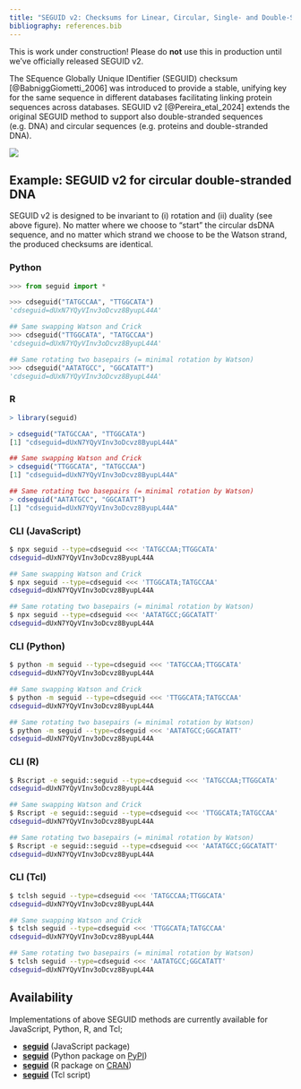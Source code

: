 ```yaml
---
title: "SEGUID v2: Checksums for Linear, Circular, Single- and Double-Stranded Biological Sequences"
bibliography: references.bib
---
```


::: {.callout-warning}
This is work under construction! Please do **not** use this in
production until we've officially released SEGUID v2.
:::

The SEquence Globally Unique IDentifier (SEGUID) checksum
[@BabniggGiometti_2006] was introduced to provide a stable, unifying
key for the same sequence in different databases facilitating linking
protein sequences across databases.  SEGUID v2 [@Pereira_etal_2024]
extends the original SEGUID method to support also double-stranded
sequences (e.g. DNA) and circular sequences (e.g. proteins and
double-stranded DNA).

![](figures/cdseguid.png)


## Example: SEGUID v2 for circular double-stranded DNA

SEGUID v2 is designed to be invariant to (i) rotation and (ii) duality
(see above figure). No matter where we choose to "start" the circular
dsDNA sequence, and no matter which strand we choose to be the Watson
strand, the produced checksums are identical.

::: {.panel-tabset}

### Python

```python
>>> from seguid import *

>>> cdseguid("TATGCCAA", "TTGGCATA")
'cdseguid=dUxN7YQyVInv3oDcvz8ByupL44A'

## Same swapping Watson and Crick 
>>> cdseguid("TTGGCATA", "TATGCCAA")
'cdseguid=dUxN7YQyVInv3oDcvz8ByupL44A'

## Same rotating two basepairs (= minimal rotation by Watson)
>>> cdseguid("AATATGCC", "GGCATATT")
'cdseguid=dUxN7YQyVInv3oDcvz8ByupL44A'
```

### R

```r
> library(seguid)

> cdseguid("TATGCCAA", "TTGGCATA")
[1] "cdseguid=dUxN7YQyVInv3oDcvz8ByupL44A"

## Same swapping Watson and Crick 
> cdseguid("TTGGCATA", "TATGCCAA")
[1] "cdseguid=dUxN7YQyVInv3oDcvz8ByupL44A"

## Same rotating two basepairs (= minimal rotation by Watson)
> cdseguid("AATATGCC", "GGCATATT")
[1] "cdseguid=dUxN7YQyVInv3oDcvz8ByupL44A"
```


### CLI (JavaScript)

```sh
$ npx seguid --type=cdseguid <<< 'TATGCCAA;TTGGCATA'
cdseguid=dUxN7YQyVInv3oDcvz8ByupL44A

## Same swapping Watson and Crick
$ npx seguid --type=cdseguid <<< 'TTGGCATA;TATGCCAA'
cdseguid=dUxN7YQyVInv3oDcvz8ByupL44A

## Same rotating two basepairs (= minimal rotation by Watson)
$ npx seguid --type=cdseguid <<< 'AATATGCC;GGCATATT'
cdseguid=dUxN7YQyVInv3oDcvz8ByupL44A
```


### CLI (Python)


```sh
$ python -m seguid --type=cdseguid <<< 'TATGCCAA;TTGGCATA'
cdseguid=dUxN7YQyVInv3oDcvz8ByupL44A

## Same swapping Watson and Crick
$ python -m seguid --type=cdseguid <<< 'TTGGCATA;TATGCCAA'
cdseguid=dUxN7YQyVInv3oDcvz8ByupL44A

## Same rotating two basepairs (= minimal rotation by Watson)
$ python -m seguid --type=cdseguid <<< 'AATATGCC;GGCATATT'
cdseguid=dUxN7YQyVInv3oDcvz8ByupL44A
```


### CLI (R)

```sh
$ Rscript -e seguid::seguid --type=cdseguid <<< 'TATGCCAA;TTGGCATA'
cdseguid=dUxN7YQyVInv3oDcvz8ByupL44A

## Same swapping Watson and Crick
$ Rscript -e seguid::seguid --type=cdseguid <<< 'TTGGCATA;TATGCCAA'
cdseguid=dUxN7YQyVInv3oDcvz8ByupL44A

## Same rotating two basepairs (= minimal rotation by Watson)
$ Rscript -e seguid::seguid --type=cdseguid <<< 'AATATGCC;GGCATATT'
cdseguid=dUxN7YQyVInv3oDcvz8ByupL44A
```

### CLI (Tcl)

```sh
$ tclsh seguid --type=cdseguid <<< 'TATGCCAA;TTGGCATA'
cdseguid=dUxN7YQyVInv3oDcvz8ByupL44A

## Same swapping Watson and Crick
$ tclsh seguid --type=cdseguid <<< 'TTGGCATA;TATGCCAA'
cdseguid=dUxN7YQyVInv3oDcvz8ByupL44A

## Same rotating two basepairs (= minimal rotation by Watson)
$ tclsh seguid --type=cdseguid <<< 'AATATGCC;GGCATATT'
cdseguid=dUxN7YQyVInv3oDcvz8ByupL44A
```

:::



## Availability

Implementations of above SEGUID methods are currently available for
JavaScript, Python, R, and Tcl;

* [**seguid**](https://github.com/seguid/seguid-javascript/) (JavaScript package)
* [**seguid**](https://seguid-python.seguid.org/) (Python package on [PyPI](https://pypi.org/project/seguid/))
* [**seguid**](https://seguid-r.seguid.org/) (R package on [CRAN](https://cran.r-project.org/package=seguid))
* [**seguid**](https://github.com/seguid/seguid-tcl/) (Tcl script)
